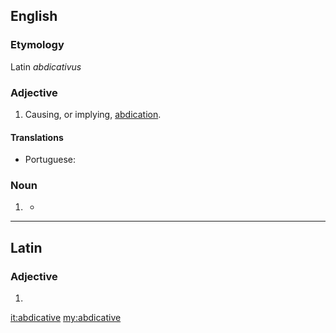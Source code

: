 ==English==

===Etymology===
Latin ''abdicativus''

===Adjective===
{{en-adj}}

# {{rare}} Causing, or implying, [[abdication]].

====Translations====
{{trans-top|(rare) causing, or implying, abdication}}
* Portuguese: {{t-|pt|abdicativo}}
{{trans-mid}}
{{trans-bottom}}

===Noun===
{{en-noun|-}}

# {{grammar}} {{rfdef}}
#* {{quote-book|title=The Logic of Apuleius|author=David Londey|year=1987|passage=The fourth mood is that which brings together directly a particular '''abdicative''' from a particular dedicative and a universal '''abdicative''', e.g., ''Some just thing is honourable, no honourable thing is base, therefore some just thing is not base.''}}

----

==Latin==

===Adjective===
{{la-adj-form|abdicatīve}}

# {{inflection of|abdicativus|abdicatīvus|voc|m|s|lang=la}}

[[it:abdicative]]
[[my:abdicative]]